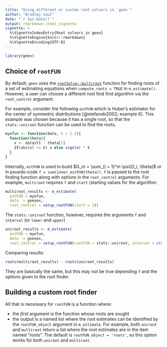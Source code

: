 ```yaml
---
title: "Using different or custom root solvers in `geex`"
author: "Bradley Saul"
date: "`r Sys.Date()`"
output: rmarkdown::html_vignette
vignette: >
  %\VignetteIndexEntry{Root solvers in geex}
  %\VignetteEngine{knitr::rmarkdown}
  %\VignetteEncoding{UTF-8}
---
```


```r
library(geex)
```

## Choice of `rootFUN`

By default, `geex` uses the [`rootSolve::multiroot`](https://cran.r-project.org/web/packages/rootSolve/rootSolve.pdf) function for finding roots of a set of estimating equations when `compute_roots = TRUE` in `m_estimate()`. However, a user can choose a different root find find algorithm via the `root_control` argument.

For example, consider the following `estFUN` which is Huber's estimator for the center of symmetric distributions [@stefanski2002; example 6]. This example was chosen because it has a single root, so that the `stats::uniroot` function can be used to find the roots.
```r
myefun <- function(data, k = 1.5){
  function(theta){
    x <- data$Y1 - theta[1]
    if(abs(x) <= k) x else sign(x) * k
  }
}
```

Internally, `estFUN` is used to build $G_m = \sum_{i = 1}^m  \psi(O_i, \theta)$ or in psuedo-code `f = sum(inner_estFUN(theta))`. `f` is passed to the root finding function along with options in the `root_control` arguments. For example,  `multiroot` requires `f` and `start` (starting values for the algorithm: 

```r
multiroot_results <- m_estimate(
  estFUN = myefun, 
  data  = geexex,
  root_control = setup_rootFUN(start = 3))
```

The `stats::uniroot` function, however, requires the arguments `f` and `interval` (or `lower` and `upper`)

```r
uniroot_results <- m_estimate(
  estFUN = myefun, 
  data  = geexex,
  root_control = setup_rootFUN(rootFUN = stats::uniroot, interval = c(0, 10)))
```

Comparing results:

```r
roots(multiroot_results) - roots(uniroot_results)
```

They are basically the same, but this may not be true depending `f` and the options given to the root finder.


## Building a custom root finder

All that is necessary for `rootFUN` is a function where:

* the *first* argument is the function whose roots are sought
* the output is a named list where the root estimates can be identified by the `rootFUN_object` argument in `m_estimate`. For example, both `uniroot` and `multiroot` return a list where the root estimates are in the item named "roots". The default is `rootFUN_object = 'roots'`, so this option works for both `uniroot` and `multiroot`. 
